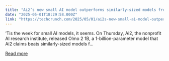 ```yaml
---
title: "Ai2’s new small AI model outperforms similarly-sized models from Google, Meta"
date: "2025-05-01T18:29:58.000Z"
link: "https://techcrunch.com/2025/05/01/ai2s-new-small-ai-model-outperforms-similarly-sized-models-from-google-meta/"
---
```


&#8216;Tis the week for small AI models, it seems. On Thursday, Ai2, the nonprofit AI research institute, released Olmo 2 1B, a 1-billion-parameter model that Ai2 claims beats similarly-sized models f...

[Read more](https://techcrunch.com/2025/05/01/ai2s-new-small-ai-model-outperforms-similarly-sized-models-from-google-meta/)
